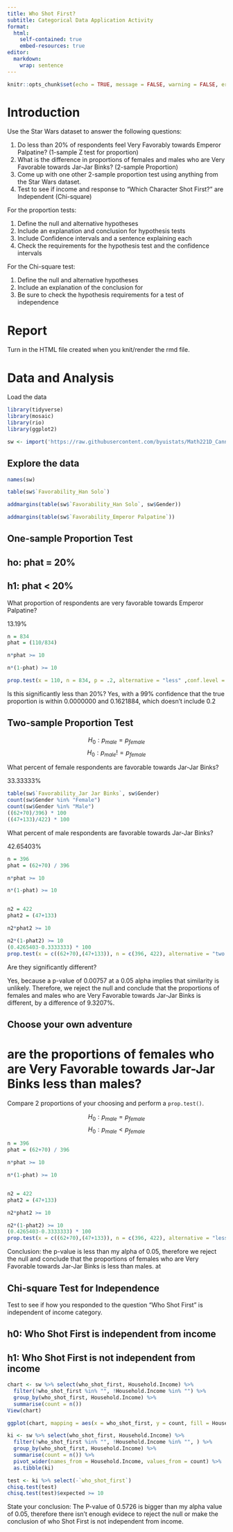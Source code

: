 ```yaml
---
title: Who Shot First?
subtitle: Categorical Data Application Activity
format:
  html:
    self-contained: true
    embed-resources: true
editor: 
  markdown: 
    wrap: sentence
---
```


```r
knitr::opts_chunk$set(echo = TRUE, message = FALSE, warning = FALSE, error = TRUE)
```

# Introduction

Use the Star Wars dataset to answer the following questions:

1.  Do less than 20% of respondents feel Very Favorably towards Emperor Palpatine? (1-sample Z test for proportion)
2.  What is the difference in proportions of females and males who are Very Favorable towards Jar-Jar Binks? (2-sample Proportion)
3.  Come up with one other 2-sample proportion test using anything from the Star Wars dataset.
4.  Test to see if income and response to "Which Character Shot First?" are Independent (Chi-square)

For the proportion tests:

1.  Define the null and alternative hypotheses
2.  Include an explanation and conclusion for hypothesis tests
3.  Include Confidence intervals and a sentence explaining each
4.  Check the requirements for the hypothesis test and the confidence intervals

For the Chi-square test:

1.  Define the null and alternative hypotheses
2.  Include an explanation of the conclusion for
3.  Be sure to check the hypothesis requirements for a test of independence

# Report

Turn in the HTML file created when you knit/render the rmd file.

# Data and Analysis

Load the data

```r
library(tidyverse)
library(mosaic)
library(rio)
library(ggplot2)

sw <- import('https://raw.githubusercontent.com/byuistats/Math221D_Cannon/master/Data/StarWarsData_clean.csv')

```

## Explore the data

```r
names(sw)

table(sw$`Favorability_Han Solo`)

addmargins(table(sw$`Favorability_Han Solo`, sw$Gender))

addmargins(table(sw$`Favorability_Emperor Palpatine`))

```

## One-sample Proportion Test

## ho: phat = 20% 

## h1: phat \< 20%

What proportion of respondents are very favorable towards Emperor Palpatine?

13.19%

```r

n = 834
phat = (110/834)

n*phat >= 10

n*(1-phat) >= 10

prop.test(x = 110, n = 834, p = .2, alternative = "less" ,conf.level = .99)
```

Is this significantly less than 20%?
Yes, with a 99% confidence that the true proportion is within 0.0000000 and 0.1621884, which doesn't include 0.2

## Two-sample Proportion Test

$$H_0: p_{male} =  p_{female}$$ 
$$H_0: p_{male} !=  p_{female}$$

What percent of female respondents are favorable towards Jar-Jar Binks?

33.33333%

```r
table(sw$`Favorability_Jar Jar Binks`, sw$Gender)
count(sw$Gender %in% "Female")
count(sw$Gender %in% "Male")
((62+70)/396) * 100
((47+133)/422) * 100
```

What percent of male respondents are favorable towards Jar-Jar Binks?

42.65403%

```r
n = 396
phat = (62+70) / 396

n*phat >= 10

n*(1-phat) >= 10


n2 = 422
phat2 = (47+133)

n2*phat2 >= 10

n2*(1-phat2) >= 10
(0.4265403-0.3333333) * 100
prop.test(x = c((62+70),(47+133)), n = c(396, 422), alternative = "two.sided")
```

Are they significantly different?

Yes, because a p-value of 0.00757 at a 0.05 alpha implies that similarity is unlikely.
Therefore, we reject the null and conclude that the proportions of females and males who are Very Favorable towards Jar-Jar Binks is different, by a difference of 9.3207%.

## Choose your own adventure

# are the proportions of females who are Very Favorable towards Jar-Jar Binks less than males?

Compare 2 proportions of your choosing and perform a `prop.test()`.

$$H_0: p_{male} =  p_{female}$$ 
$$H_0: p_{male} <  p_{female}$$

```r
n = 396
phat = (62+70) / 396

n*phat >= 10

n*(1-phat) >= 10


n2 = 422
phat2 = (47+133)

n2*phat2 >= 10

n2*(1-phat2) >= 10
(0.4265403-0.3333333) * 100
prop.test(x = c((62+70),(47+133)), n = c(396, 422), alternative = "less")
```
Conclusion: the p-value is less than my alpha of 0.05, therefore we reject the null and conclude that the proportions of females who are Very Favorable towards Jar-Jar Binks is less than males. at 

## Chi-square Test for Independence

Test to see if how you responded to the question "Who Shot First" is independent of income category.

## h0: Who Shot First is independent from income 

## h1: Who Shot First is not independent from income

```r
chart <- sw %>% select(who_shot_first, Household.Income) %>%
  filter(!who_shot_first %in% "", !Household.Income %in% "") %>%
  group_by(who_shot_first, Household.Income) %>%
  summarise(count = n())
View(chart)

ggplot(chart, mapping = aes(x = who_shot_first, y = count, fill = Household.Income)) + geom_col()
```

```r
ki <- sw %>% select(who_shot_first, Household.Income) %>%
  filter(!who_shot_first %in% "", !Household.Income %in% "", ) %>%
  group_by(who_shot_first, Household.Income) %>%
  summarise(count = n()) %>%
  pivot_wider(names_from = Household.Income, values_from = count) %>%
  as.tibble(ki)

test <- ki %>% select(-`who_shot_first`)
chisq.test(test)
chisq.test(test)$expected >= 10
```

State your conclusion: The P-value of 0.5726 is bigger than my alpha value of 0.05, therefore there isn't enough evidece to reject the null or make the conclusion of who Shot First is not independent from income.
